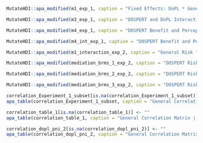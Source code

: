 ```r
MutateHDI::apa_modified(m1_exp_1, caption = "Fixed Effects: DoPL * General Risk", note = "The above represents fixed effects, confidence interevals low and high for a basic bayesian model of Dominance, Prestige, and Leadership predicting general risk preference. Matching signs for confidence intervals is displayed in the table.", land_scape = FALSE, longtable = FALSE)
```
```r
MutateHDI::apa_modified(m3_exp_1, caption = "DOSPERT and DoPL Interaction: Experiment 1", note = "Fixed effect results of Dominance, Prestige, and Leadership with gender interactions predicting each of the individual Domain Specific Risk Taking (DOSPERT) domains.", land_scape = FALSE, longtable = FALSE)
```
```r
MutateHDI::apa_modified(m4_exp_1, caption = "DOSPERT Benefit and Perception: Experiment 1", note = "Fixed effect results of Dominance, Prestige, and Leadership with gender interactions predicting the perceptions and benefits of risk.", land_scape = FALSE, longtable = FALSE)
```
```r
MutateHDI::apa_modified(m4_int_exp_1, caption = "DOSPERT Benefit and Perception: Experiment 1", note = "Fixed effect results of Dominance, Prestige, and Leadership with gender interactions predicting the perceptions and benefits of risk.", land_scape = FALSE, longtable = FALSE)
```
```r
MutateHDI::apa_modified(m1_interaction_exp_2, caption = "General Risk * DoPL: Experiment 2", note = "Fixed effect results of Dominance, Prestige, and Leadership with gender interactions predicting general risk preference.", land_scape = FALSE, longtable = FALSE)
```
```r
MutateHDI::apa_modified(mediation_brms_1_exp_2, caption = "DOSPERT Risk Likelihood and Benefit Mediation: Experiment 2", note = "Fixed effect results of Narcisism as a mediation in a model predicting risk likelihood through risk benefit.", land_scape = FALSE, longtable = FALSE)
```
```r
MutateHDI::apa_modified(mediation_brms_2_exp_2, caption = "DOSPERT Risk Likelihood and Benefit Mediation: Experiment 2", note = "Fixed effect results of Narcisism and Dominance as a mediation in a model predicting risk likelihood through risk benefit.", land_scape = FALSE, longtable = FALSE)
```
```r
MutateHDI::apa_modified(mediation_brms_3_exp_2, caption = "DOSPERT Risk Likelihood and Benefit Mediation: Experiment 2", note = "Fixed effect results of Narcisism and Dominance as a mediation in a model predicting risk likelihood through risk benefit.", land_scape = FALSE, longtable = FALSE)
```
\clearpage\pagestyle{empty}
```r
correlation_Experiment_1_subset[is.na(correlation_Experiment_1_subset)] <- ""
apa_table(correlation_Experiment_1_subset, caption = "General Correlation Matrix | Experiment 1", col.names = c("Parameter", 1:16), note = " * denotes significance level.", longtable = FALSE, landscape = TRUE, font_size = "tiny", placement = "t", digits = 2)
```
```r
correlation_table_1[is.na(correlation_table_1)] <- ""
apa_table(correlation_table_1, caption = "General Correlation Matrix | Experiment 2", col.names = c("Parameter", 1:17), note = " * denotes significance level.", longtable = FALSE, landscape = TRUE, font_size = "tiny", placement = "t", digits = 2)
```
```r
correlation_dopl_pni_2[is.na(correlation_dopl_pni_2)] <- ""
apa_table(correlation_dopl_pni_2, caption = "General Correlation Matrix | Experiment 2", col.names = c("Parameter", 1:13), landscape = TRUE, longtable = FALSE, note = "* denotes signficance level", escape = TRUE, font_size = "tiny", row.names = FALSE, digits = 2)
```
\clearpage\pagestyle{plain}
